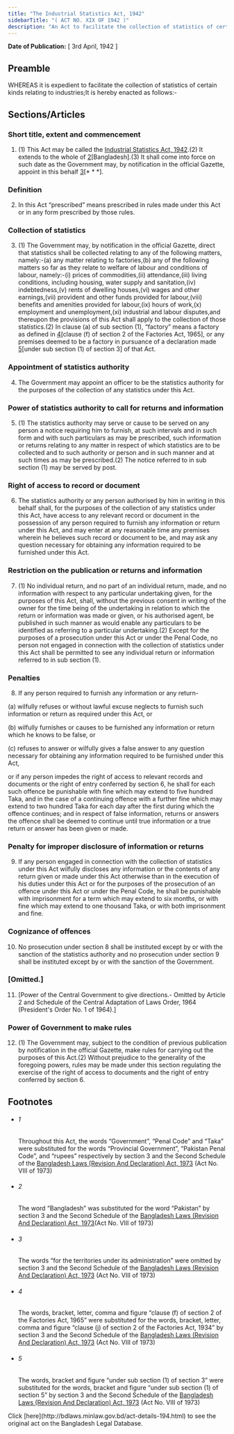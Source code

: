```yaml
---
title: "The Industrial Statistics Act, 1942"
sidebarTitle: "( ACT NO. XIX OF 1942 )"
description: "An Act to facilitate the collection of statistics of certain kinds relating to industries.1♣"
---
```


**Date of Publication:** [ 3rd April, 1942 ]

## Preamble

WHEREAS it is expedient to facilitate the collection of statistics of certain kinds relating to industries;It is hereby enacted as follows:-

## Sections/Articles

### Short title, extent and commencement

1. (1) This Act may be called the [Industrial Statistics Act, 1942](/laws/volume-10/act-194 "Industrial Statistics Act, 1942").(2) It extends to the whole of [2](1)[Bangladesh].(3) It shall come into force on such date as the Government may, by notification in the official Gazette, appoint in this behalf [3](2)[\* \* \*].

### Definition

2. In this Act “prescribed” means prescribed in rules made under this Act or in any form prescribed by those rules.

### Collection of statistics

3. (1) The Government may, by notification in the official Gazette, direct that statistics shall be collected relating to any of the following matters, namely:-(a) any matter relating to factories,(b) any of the following matters so far as they relate to welfare of labour and conditions of labour, namely:-(i) prices of commodities,(ii) attendance,(iii) living conditions, including housing, water supply and sanitation,(iv) indebtedness,(v) rents of dwelling houses,(vi) wages and other earnings,(vii) provident and other funds provided for labour,(viii) benefits and amenities provided for labour,(ix) hours of work,(x) employment and unemployment,(xi) industrial and labour disputes,and thereupon the provisions of this Act shall apply to the collection of those statistics.(2) In clause (a) of sub section (1), “factory” means a factory as defined in [4](1)[clause (f) of section 2 of the Factories Act, 1965], or any premises deemed to be a factory in pursuance of a declaration made [5](2)[under sub section (1) of section 3] of that Act.

### Appointment of statistics authority

4. The Government may appoint an officer to be the statistics authority for the purposes of the collection of any statistics under this Act.

### Power of statistics authority to call for returns and information

5. (1) The statistics authority may serve or cause to be served on any person a notice requiring him to furnish, at such intervals and in such form and with such particulars as may be prescribed, such information or returns relating to any matter in respect of which statistics are to be collected and to such authority or person and in such manner and at such times as may be prescribed.(2) The notice referred to in sub section (1) may be served by post.

### Right of access to record or document

6. The statistics authority or any person authorised by him in writing in this behalf shall, for the purposes of the collection of any statistics under this Act, have access to any relevant record or document in the possession of any person required to furnish any information or return under this Act, and may enter at any reasonable time any premises wherein he believes such record or document to be, and may ask any question necessary for obtaining any information required to be furnished under this Act.

### Restriction on the publication or returns and information

7. (1) No individual return, and no part of an individual return, made, and no information with respect to any particular undertaking given, for the purposes of this Act, shall, without the previous consent in writing of the owner for the time being of the undertaking in relation to which the return or information was made or given, or his authorised agent, be published in such manner as would enable any particulars to be identified as referring to a particular undertaking.(2) Except for the purposes of a prosecution under this Act or under the Penal Code, no person not engaged in connection with the collection of statistics under this Act shall be permitted to see any individual return or information referred to in sub section (1).

### Penalties

8. If any person required to furnish any information or any return-

(a) wilfully refuses or without lawful excuse neglects to furnish such information or return as required under this Act, or

(b) wilfully furnishes or causes to be furnished any information or return which he knows to be false, or

(c) refuses to answer or wilfully gives a false answer to any question necessary for obtaining any information required to be furnished under this Act,

or if any person impedes the right of access to relevant records and documents or the right of entry conferred by section 6, he shall for each such offence be punishable with fine which may extend to five hundred Taka, and in the case of a continuing offence with a further fine which may extend to two hundred Taka for each day after the first during which the offence continues; and in respect of false information, returns or answers the offence shall be deemed to continue until true information or a true return or answer has been given or made.

### Penalty for improper disclosure of information or returns

9. If any person engaged in connection with the collection of statistics under this Act wilfully discloses any information or the contents of any return given or made under this Act otherwise than in the execution of his duties under this Act or for the purposes of the prosecution of an offence under this Act or under the Penal Code, he shall be punishable with imprisonment for a term which may extend to six months, or with fine which may extend to one thousand Taka, or with both imprisonment and fine.

### Cognizance of offences

10. No prosecution under section 8 shall be instituted except by or with the sanction of the statistics authority and no prosecution under section 9 shall be instituted except by or with the sanction of the Government.

### [Omitted.]

11. [Power of the Central Government to give directions.- Omitted by Article 2 and Schedule of the Central Adaptation of Laws Order, 1964 (President's Order No. 1 of 1964).]

### Power of Government to make rules

12. (1) The Government may, subject to the condition of previous publication by notification in the official Gazette, make rules for carrying out the purposes of this Act.(2) Without prejudice to the generality of the foregoing powers, rules may be made under this section regulating the exercise of the right of access to documents and the right of entry conferred by section 6.

## Footnotes

- ###### 1

  Throughout this Act, the words “Government”, “Penal Code” and “Taka” were substituted for the words “Provincial Government”, “Pakistan Penal Code”, and “rupees” respectively by section 3 and the Second Schedule of the [Bangladesh Laws (Revision And Declaration) Act, 1973](/laws/volume-17/act-430 "Bangladesh Laws (Revision And Declaration) Act, 1973") (Act No. VIII of 1973)

- ###### 2

  The word “Bangladesh” was substituted for the word “Pakistan” by section 3 and the Second Schedule of the [Bangladesh Laws (Revision And Declaration) Act, 1973](/laws/volume-17/act-430 "Bangladesh Laws (Revision And Declaration) Act, 1973")(Act No. VIII of 1973)

- ###### 3

  The words “for the territories under its administration” were omitted by section 3 and the Second Schedule of the [Bangladesh Laws (Revision And Declaration) Act, 1973](/laws/volume-17/act-430 "Bangladesh Laws (Revision And Declaration) Act, 1973") (Act No. VIII of 1973)

- ###### 4

  The words, bracket, letter, comma and figure “clause (f) of section 2 of the Factories Act, 1965” were substituted for the words, bracket, letter, comma and figure “clause (j) of section 2 of the Factories Act, 1934” by section 3 and the Second Schedule of the [Bangladesh Laws (Revision And Declaration) Act, 1973](/laws/volume-17/act-430 "Bangladesh Laws (Revision And Declaration) Act, 1973") (Act No. VIII of 1973)

- ###### 5

  The words, bracket and figure “under sub section (1) of section 3” were substituted for the words, bracket and figure “under sub section (1) of section 5” by section 3 and the Second Schedule of the [Bangladesh Laws (Revision And Declaration) Act, 1973](/laws/volume-17/act-430 "Bangladesh Laws (Revision And Declaration) Act, 1973") (Act No. VIII of 1973)

<Note>
  Click [here](http://bdlaws.minlaw.gov.bd/act-details-194.html) to see the original act on the Bangladesh Legal Database.
</Note>
